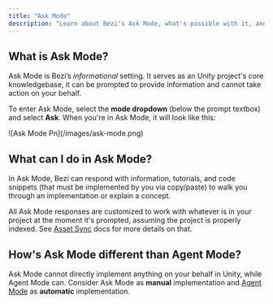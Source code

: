 ```yaml
---
title: "Ask Mode"
description: "Learn about Bezi's Ask Mode, what's possible with it, and how it differs from Agent Mode."
---
```


## What is Ask Mode?

Ask Mode is Bezi’s _informational_ setting. It serves as an Unity project's core knowledgebase, it can be prompted to provide information and cannot take action on your behalf.

To enter Ask Mode, select the **mode dropdown** (below the prompt textbox) and select **Ask**. When you're in Ask Mode, it will look like this:

<Frame>
  ![Ask Mode Pn](/images/ask-mode.png)
</Frame>

## What can I do in Ask Mode?

In Ask Mode, Bezi can respond with information, tutorials, and code snippets (that must be implemented by you via copy/paste) to walk you through an implementation or explain a concept.

All Ask Mode responses are customized to work with whatever is in your project at the moment it's prompted, assuming the project is properly indexed. See [Asset Sync](https://docs.bezi.com/bezi/product/asset-sync) docs for more details on that.

## How's Ask Mode different than Agent Mode?

Ask Mode cannot directly implement anything on your behalf in Unity, while Agent Mode can. Consider Ask Mode as **manual** implementation and [Agent Mode](https://docs.bezi.com/bezi/modes/agent-mode) as **automatic** implementation. 